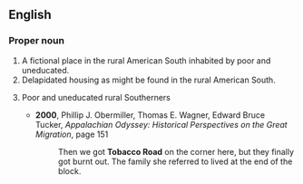 ==English==
===Proper noun===
{{en-proper noun|[[Tobacco]] [[Road]]}}
# A fictional place in the rural American South inhabited by poor and uneducated.
# Delapidated housing as might be found in the rural American South.
# {{pejorative}} Poor and uneducated rural Southerners
#*'''2000''', Phillip J. Obermiller, Thomas E. Wagner, Edward Bruce Tucker, ''Appalachian Odyssey: Historical Perspectives on the Great Migration'', page 151
#*:Then we got '''Tobacco Road''' on the corner here, but they finally got burnt out. The family she referred to lived at the end of the block.